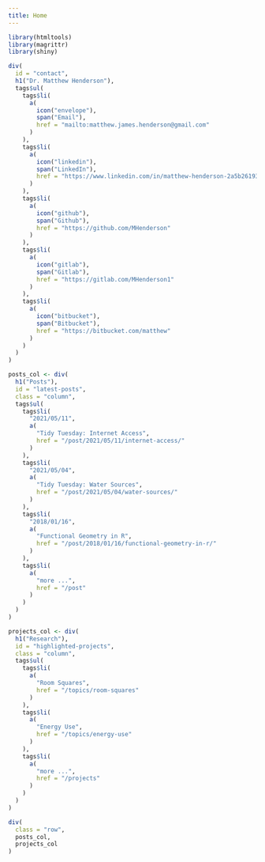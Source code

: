 ```yaml
---
title: Home
---
```


```r
library(htmltools)
library(magrittr)
library(shiny)

div(
  id = "contact",
  h1("Dr. Matthew Henderson"),
  tags$ul(
    tags$li(
      a(
        icon("envelope"),
        span("Email"),
        href = "mailto:matthew.james.henderson@gmail.com"
      )
    ),
    tags$li(
      a(
        icon("linkedin"),
        span("LinkedIn"),
        href = "https://www.linkedin.com/in/matthew-henderson-2a5b26193"
      )
    ),
    tags$li(
      a(
        icon("github"),
        span("Github"),
        href = "https://github.com/MHenderson"
      )
    ),
    tags$li(
      a(
        icon("gitlab"),
        span("Gitlab"),
        href = "https://gitlab.com/MHenderson1"
      )
    ),
    tags$li(
      a(
        icon("bitbucket"),
        span("Bitbucket"),
        href = "https://bitbucket.com/matthew"
      )
    )
  )
)
```

```r
posts_col <- div(
  h1("Posts"),
  id = "latest-posts",
  class = "column",
  tags$ul(
    tags$li(
      "2021/05/11",
      a(
        "Tidy Tuesday: Internet Access",
        href = "/post/2021/05/11/internet-access/"
      )
    ),
    tags$li(
      "2021/05/04",
      a(
        "Tidy Tuesday: Water Sources",
        href = "/post/2021/05/04/water-sources/"
      )
    ),
    tags$li(
      "2018/01/16",
      a(
        "Functional Geometry in R",
        href = "/post/2018/01/16/functional-geometry-in-r/"
      )
    ),
    tags$li(
      a(
        "more ...",
        href = "/post"
      )
    )
  )
)
```

```r
projects_col <- div(
  h1("Research"),
  id = "highlighted-projects",
  class = "column",
  tags$ul(
    tags$li(
      a(
        "Room Squares",
        href = "/topics/room-squares"
      )
    ),
    tags$li(
      a(
        "Energy Use",
        href = "/topics/energy-use"
      )
    ),
    tags$li(
      a(
        "more ...",
        href = "/projects"
      )
    )
  )
)
```

```r
div(
  class = "row",
  posts_col,
  projects_col
)
```

